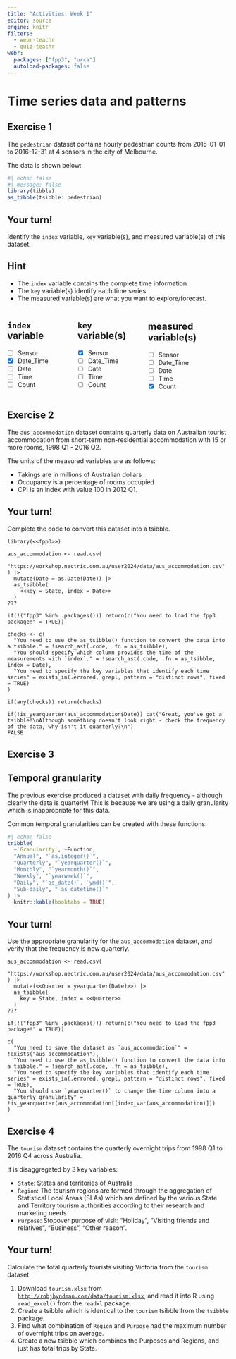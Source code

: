 ```yaml
---
title: "Activities: Week 1"
editor: source
engine: knitr
filters:
  - webr-teachr
  - quiz-teachr
webr:
  packages: ["fpp3", "urca"]
  autoload-packages: false
---
```


# Time series data and patterns

## Exercise 1

The `pedestrian` dataset contains hourly pedestrian counts from 2015-01-01 to 2016-12-31 at 4 sensors in the city of Melbourne.

The data is shown below:

```r
#| echo: false
#| message: false
library(tibble)
as_tibble(tsibble::pedestrian)
```

::: {.callout-caution}
## Your turn!

Identify the `index` variable, `key` variable(s), and measured variable(s) of this dataset.
:::

::: {.callout-tip}
## Hint

* The `index` variable contains the complete time information
* The `key` variable(s) identify each time series
* The measured variable(s) are what you want to explore/forecast.
:::

::: columns

::: {.column width="30%"}

## `index` variable
:::{.quiz-singlechoice}
- [ ] [Sensor]{hint="x"}
- [X] [Date_Time]{hint="o"}
- [ ] [Date]{hint="x"}
- [ ] [Time]{hint="x"}
- [ ] [Count]{hint="x"}
:::
:::

::: {.column width="30%"}

## `key` variable(s)
:::{.quiz-multichoice}
- [X] [Sensor]{hint="o"}
- [ ] [Date_Time]{hint="x"}
- [ ] [Date]{hint="x"}
- [ ] [Time]{hint="x"}
- [ ] [Count]{hint="x"}
:::
:::

::: {.column width="40%"}

## measured variable(s)
:::{.quiz-multichoice}
- [ ] [Sensor]{hint="x"}
- [ ] [Date_Time]{hint="x"}
- [ ] [Date]{hint="x"}
- [ ] [Time]{hint="x"}
- [X] [Count]{hint="o"}
:::
:::
:::

## Exercise 2

The `aus_accommodation` dataset contains quarterly data on Australian tourist accommodation from short-term non-residential accommodation with 15 or more rooms, 1998 Q1 - 2016 Q2.

The units of the measured variables are as follows:

* Takings are in millions of Australian dollars
* Occupancy is a percentage of rooms occupied
* CPI is an index with value 100 in 2012 Q1.

::: {.callout-caution}
## Your turn!

Complete the code to convert this dataset into a tsibble.
:::

```webr-teachr
library(<<fpp3>>)

aus_accommodation <- read.csv(
  "https://workshop.nectric.com.au/user2024/data/aus_accommodation.csv"
) |>
  mutate(Date = as.Date(Date)) |>
  as_tsibble(
    <<key = State, index = Date>>
  )
???

if(!("fpp3" %in% .packages())) return(c("You need to load the fpp3 package!" = TRUE))

checks <- c(
  "You need to use the as_tsibble() function to convert the data into a tsibble." = !search_ast(.code, .fn = as_tsibble),
  "You should specify which column provides the time of the measurements with `index`." = !search_ast(.code, .fn = as_tsibble, index = Date),
  "You need to specify the key variables that identify each time series" = exists_in(.errored, grepl, pattern = "distinct rows", fixed = TRUE)
)

if(any(checks)) return(checks)

if(!is_yearquarter(aus_accommodation$Date)) cat("Great, you've got a tsibble!\nAlthough something doesn't look right - check the frequency of the data, why isn't it quarterly?\n")
FALSE
```


## Exercise 3

:::{.callout-important}
## Temporal granularity

The previous exercise produced a dataset with daily frequency - although clearly the data is quarterly! This is because we are using a daily granularity which is inappropriate for this data.
:::

Common temporal granularities can be created with these functions:

```r
#| echo: false
tribble(
  ~`Granularity`, ~Function,
  "Annual", "`as.integer()`",
  "Quarterly", "`yearquarter()`",
  "Monthly", "`yearmonth()`",
  "Weekly", "`yearweek()`",
  "Daily", "`as_date()`, `ymd()`",
  "Sub-daily", "`as_datetime()`"
) |>
  knitr::kable(booktabs = TRUE)
```


::: {.callout-caution}
## Your turn!

Use the appropriate granularity for the `aus_accommodation` dataset, and verify that the frequency is now quarterly.
:::


```webr-teachr
aus_accommodation <- read.csv(
  "https://workshop.nectric.com.au/user2024/data/aus_accommodation.csv"
) |>
  mutate(<<Quarter = yearquarter(Date)>>) |>
  as_tsibble(
    key = State, index = <<Quarter>>
  )
???

if(!("fpp3" %in% .packages())) return(c("You need to load the fpp3 package!" = TRUE))

c(
  "You need to save the dataset as `aus_accommodation`" = !exists("aus_accommodation"),
  "You need to use the as_tsibble() function to convert the data into a tsibble." = !search_ast(.code, .fn = as_tsibble),
  "You need to specify the key variables that identify each time series" = exists_in(.errored, grepl, pattern = "distinct rows", fixed = TRUE),
  "You should use `yearquarter()` to change the time column into a quarterly granularity" = !is_yearquarter(aus_accommodation[[index_var(aus_accommodation)]])
)
```

## Exercise 4

The `tourism` dataset contains the quarterly overnight trips from 1998 Q1 to 2016 Q4 across Australia.

It is disaggregated by 3 key variables:

* `State`: States and territories of Australia
* `Region`: The tourism regions are formed through the aggregation of Statistical Local Areas (SLAs) which are defined by the various State and Territory tourism authorities according to their research and marketing needs
* `Purpose`: Stopover purpose of visit: "Holiday", "Visiting friends and relatives", "Business", "Other reason".

::: {.callout-caution}
## Your turn!

Calculate the total quarterly tourists visiting Victoria from the `tourism` dataset.
:::


1. Download `tourism.xlsx` from [`http://robjhyndman.com/data/tourism.xlsx`](http://robjhyndman.com/data/tourism.xlsx), and read it into R using `read_excel()` from the `readxl` package.
2. Create a tsibble which is identical to the `tourism` tsibble from the `tsibble` package.
3. Find what combination of `Region` and `Purpose` had the maximum number of overnight trips on average.
4. Create a new tsibble which combines the Purposes and Regions, and just has total trips by State.
